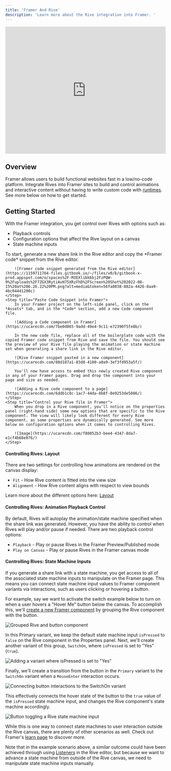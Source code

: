 ```yaml
---
title: 'Framer And Rive'
description: 'Learn more about the Rive integration into Framer. '
---
```


<iframe width="100%" height="400" src="https://www.youtube.com/embed/jM8DQmPw0pc?si=XmaCc2njYkqogVAh" title="YouTube video player" frameborder="0" allow="accelerometer; autoplay; clipboard-write; encrypted-media; gyroscope; picture-in-picture; web-share" referrerpolicy="strict-origin-when-cross-origin" allowfullscreen></iframe>

## Overview

Framer allows users to build functional websites fast in a low/no-code platform. Integrate Rives into Framer sites to build and control animations and interactive content without having to write custom code with [runtimes](/runtimes/). See more below on how to get started.

## Getting Started

With the Framer integration, you get control over Rives with options such as:

- Playback controls
- Configuration options that affect the Rive layout on a canvas
- State machine inputs

<Steps>
    <Step title="Make a Share Link">
        To start, generate a new share link in the Rive editor and copy the *Framer code* snippet from the Rive editor.

        ![Framer code snippet generated from the Rive editor](https://1159711764-files.gitbook.io/~/files/v0/b/gitbook-x-prod.appspot.com/o/spaces%2F-M3EXlibk6bj2FzPQW-9%2Fuploads%2F7ZGX3RytiAvH75XRzFhD%2FScreen%20Shot%202022-08-15%20at%206.26.22%20PM.png?alt=media&token=56fa8038-882a-4426-8aa9-4bc04441200c)
    </Step>
    <Step title="Paste Code Snippet into Framer">
        In your Framer project on the left-side panel, click on the *Assets* tab, and in the *Code* section, add a new Code component file.

        ![Adding a Code component in Framer](https://ucarecdn.com/7be0d865-9add-49e4-9c11-e72390f5fe8b/)

        In the new code file, replace all of the boilerplate code with the copied Framer code snippet from Rive and save the file. You should see the preview of your Rive file playing the animation or state machine set when generating a share link in the Rive editor.

        ![Rive Framer snippet pasted in a new component](https://ucarecdn.com/88d187a1-83d8-4100-a0a9-3ef3fd953a5f/)

        You'll now have access to embed this newly created Rive component in any of your Framer pages. Drag and drop the component into your page and size as needed.

        ![Adding a Rive code component to a page](https://ucarecdn.com/6ddb1c8c-1ac7-44da-8b8f-0e9253de5086/)
    </Step>
    <Step title="Control your Rive file in Framer">
        When you drop in a Rive component, you'll notice on the properties panel (right-hand side) some new options that are specific to the Rive component. The view will likely look different for every Rive component, as some properties are dynamically generated. See more below on configuration options when it comes to controlling Rives.

        ![Image](https://ucarecdn.com/f80052b3-bee4-4347-8da7-e1cf4b68e076/)
    </Step>
</Steps>

#### Controlling Rives: Layout

There are two settings for controlling how animations are rendered on the canvas display:

- `Fit` - How Rive content is fitted into the view size
- `Alignment` - How Rive content aligns with respect to view bounds

Learn more about the different options here: [Layout](../layouts/layouts-overview)

#### Controlling Rives: Animation Playback Control

By default, Rives will autoplay the animation/state machine specified when the share link was generated. However, you have the ability to control when Rives will play and/or pause if needed. There are two playback control options:

- `Playback` - Play or pause Rives in the Framer Preview/Published mode
- `Play on Canvas` - Play or pause Rives in the Framer canvas mode

#### Controlling Rives: State Machine Inputs

If you generate a share link with a state machine, you get access to all of the associated state machine inputs to manipulate on the Framer page. This means you can connect state machine input values to Framer component variants via interactions, such as users clicking or hovering a button.

For example, say we want to activate the switch example below to turn on when a user hovers a "Hover Me" button below the canvas. To accomplish this, we'll [create a new Framer component](https://www.framer.com/learn/component-creation/) by grouping the Rive component with the button.

![Grouped Rive and button component](https://ucarecdn.com/c4628cfc-1609-4a91-a92b-872d82d51fda/)

In this Primary variant, we keep the default state machine input `isPressed` to `false` on the Rive component in the Properties panel. Next, we'll create another variant of this group, `SwitchOn`, where `isPressed` is set to "Yes" (`true`).

![Adding a variant where `isPressed` is set to "Yes"](https://ucarecdn.com/8be626b1-c9b1-4f1b-ae24-9ad24376740a/)

Finally, we'll create a transition from the button in the `Primary` variant to the `SwitchOn` variant when a `MouseEnter` interaction occurs.

![Connecting button interactions to the SwitchOn variant](https://ucarecdn.com/eec38d46-5746-495f-8d1c-6d3e689681e0/)

This effectively connects the hover state of the button to the `true` value of the `isPressed` state machine input, and changes the Rive component's state machine accordingly.

![Button toggling a Rive state machine input](https://ucarecdn.com/d367027a-cd53-4bb8-ac68-1ab8533c197b/)

While this is one way to connect state machines to user interaction outside the Rive canvas, there are plenty of other scenarios as well. Check out Framer's [learn page](https://www.framer.com/learn/) to discover more.

<Info>Note that in the example scenario above, a similar outcome could have been achieved through using [Listeners](../state-machine/listeners) in the Rive editor, but because we want to advance a state machine from outside of the Rive canvas, we need to manipulate state machine inputs manually.</Info>
